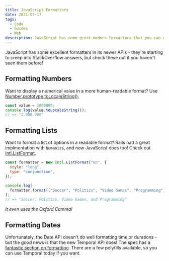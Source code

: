 ```yaml
---
title: JavaScript Formatters
date: 2021-07-17
tags:
  - Code
  - Guides
  - Web
description: JavaScript has some great modern formatters that you can use in your code!
---
```


JavaScript has some excellent formatters in its newer APIs - they're starting to creep into StackOverflow answers, but check these out if you haven't seen them before!

## Formatting Numbers

Want to display a numerical value in a more human-readable format? Use [Number.prototype.toLocaleString()](https://developer.mozilla.org/en-US/docs/Web/JavaScript/Reference/Global_Objects/Number/toLocaleString).

```javascript file=numbers.js
const value = 1000000;
console.log(value.toLocaleString());
// => "1,000,000"
```

## Formatting Lists

Want to format a list of options in a readable format? Rails had a great implmentation with `humanize`, and now JavaScript does too! Check out [Intl.ListFormat](https://developer.mozilla.org/en-US/docs/Web/JavaScript/Reference/Global_Objects/Intl/ListFormat).

```javascript file=humanize.js
const formatter = new Intl.ListFormat("en", {
  style: "long",
  type: "conjunction",
});

console.log(
  formatter.format(["Soccer", "Politics", "Video Games", "Programming"])
);
// => "Soccer, Politics, Video Games, and Programming"
```

_It even uses the Oxford Comma!_

## Formatting Dates

Unfortunately, the Date API doesn't do well formatting time or durations - but the good news is that the new Temporal API does! The spec has a [fantastic section on formatting](https://tc39.es/proposal-temporal/docs/duration.html#toLocaleString). There are a few polyfills available, so you can use Temporal today if you want.
